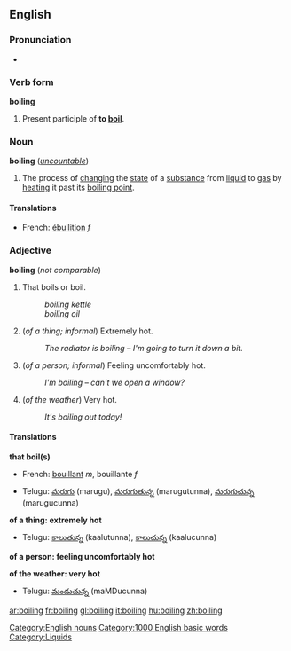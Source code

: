 ==English==

===Pronunciation===
*{{audio|en-us-boiling.ogg|Audio (US)}}

===Verb form===
'''boiling'''

# Present participle of '''to [[boil]]'''.

===Noun===
'''boiling''' (''[[uncountable]]'')
#The process of [[change|changing]] the [[state]] of a [[substance]] from [[liquid]] to [[gas]] by [[heat]]ing it past its [[boiling point]].
[[Category:English nouns]]

====Translations====
*French: [[ébullition]] ''f''

===Adjective===
'''boiling''' (''not comparable'')

#That boils or boil.
#:''boiling kettle''
#:''boiling oil''
#(''of a thing; informal'') Extremely hot.
#:''The radiator is boiling &ndash; I'm going to turn it down a bit.''
#(''of a person; informal'') Feeling uncomfortably hot.
#:''I'm boiling &ndash; can't we open a window?''
#(''of the weather'') Very hot.
#:''It's boiling out today!''

====Translations====
'''that boil(s)'''
{{top}}
*French: [[bouillant]] ''m'', bouillante ''f''
{{mid}}
*Telugu: [[మరుగు]] (marugu), [[మరుగుతున్న]] (marugutunna), [[మరుగుచున్న]] (marugucunna)
{{bottom}}

'''of a thing: extremely hot'''
{{top}}
{{mid}}
*Telugu: [[కాలుతున్న]] (kaalutunna), [[కాలుచున్న]] (kaalucunna)
{{bottom}}

'''of a person: feeling uncomfortably hot'''
{{top}}
{{mid}}

{{bottom}}

'''of the weather: very hot'''
{{top}}
{{mid}}
*Telugu: [[మండుచున్న]] (maMDucunna)
{{bottom}}

[[Category:1000 English basic words]]
[[Category:Liquids]]

[[ar:boiling]]
[[fr:boiling]]
[[gl:boiling]]
[[it:boiling]]
[[hu:boiling]]
[[zh:boiling]]